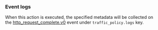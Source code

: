 ### Event logs

When this action is executed, the specified metadata will be collected on the
[http_request_complete.v0](/obs/reference/#http_request_completev0) event
under `traffic_policy.logs` key.
